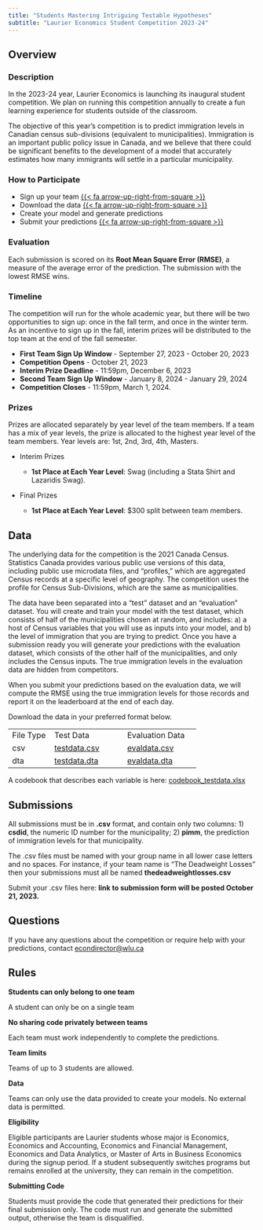 ```yaml
---
title: "Students Mastering Intriguing Testable Hypotheses"
subtitle: "Laurier Economics Student Competition 2023-24"
---
```


## Overview

### Description

In the 2023-24 year, Laurier Economics is launching its inaugural student competition. We plan on running this competition annually to create a fun learning experience for students outside of the classroom.

The objective of this year's competition is to predict immigration levels in Canadian census sub-divisions (equivalent to municipalities). Immigration is an important public policy issue in Canada, and we believe that there could be significant benefits to the development of a model that accurately estimates how many immigrants will settle in a particular municipality.

### How to Participate

-   Sign up your team [{{< fa arrow-up-right-from-square >}}](https://wlu.ca1.qualtrics.com/jfe/form/SV_bkqkuIJ6QbzfWRM)
-   Download the data [{{< fa arrow-up-right-from-square >}}](#sec-data)
-   Create your model and generate predictions
-   Submit your predictions [{{< fa arrow-up-right-from-square >}}](#sec-submit)

### Evaluation

Each submission is scored on its **Root Mean Square Error (RMSE)**, a measure of the average error of the prediction. The submission with the lowest RMSE wins.

### Timeline

The competition will run for the whole academic year, but there will be two opportunities to sign up: once in the fall term, and once in the winter term. As an incentive to sign up in the fall, interim prizes will be distributed to the top team at the end of the fall semester.

-   **First Team Sign Up Window** - September 27, 2023 - October 20, 2023
-   **Competition Opens** - October 21, 2023
-   **Interim Prize Deadline** - 11:59pm, December 6, 2023
-   **Second Team Sign Up Window** - January 8, 2024 - January 29, 2024
-   **Competition Closes** - 11:59pm, March 1, 2024.

### Prizes

Prizes are allocated separately by year level of the team members. If a team has a mix of year levels, the prize is allocated to the highest year level of the team members. Year levels are: 1st, 2nd, 3rd, 4th, Masters.

-   Interim Prizes

    -   **1st Place at Each Year Level**: Swag (including a Stata Shirt and Lazaridis Swag).

-   Final Prizes

    -   **1st Place at Each Year Level**: \$300 split between team members.

## Data {#sec-data}

The underlying data for the competition is the 2021 Canada Census. Statistics Canada provides various public use versions of this data, including public use microdata files, and "profiles," which are aggregated Census records at a specific level of geography. The competition uses the profile for Census Sub-Divisions, which are the same as municipalities.

The data have been separated into a "test" dataset and an "evaluation" dataset. You will create and train your model with the test dataset, which consists of half of the municipalities chosen at random, and includes: a) a host of Census variables that you will use as inputs into your model, and b) the level of immigration that you are trying to predict. Once you have a submission ready you will generate your predictions with the evaluation dataset, which consists of the other half of the municipalities, and only includes the Census inputs. The true immigration levels in the evaluation data are hidden from competitors.

When you submit your predictions based on the evaluation data, we will compute the RMSE using the true immigration levels for those records and report it on the leaderboard at the end of each day.

Download the data in your preferred format below.

|           |                                   |                                   |
|----------------|----------------------------|----------------------------|
| File Type | Test Data                         | Evaluation Data                   |
| csv       | [testdata.csv](data/testdata.csv) | [evaldata.csv](data/evaldata.csv) |
| dta       | [testdata.dta](data/testdata.dta) | [evaldata.dta](data/evaldata.dta) |

A codebook that describes each variable is here: [codebook_testdata.xlsx](data/codebook_testdata.xlsx)

## Submissions {#sec-submit}

All submissions must be in **.csv** format, and contain only two columns: 1) **csdid**, the numeric ID number for the municipality; 2) **pimm**, the prediction of immigration levels for that municipality.

The .csv files must be named with your group name in all lower case letters and no spaces. For instance, if your team name is "The Deadweight Losses" then your submissions must all be named **thedeadweightlosses.csv**

Submit your .csv files here: **link to submission form will be posted October 21, 2023.** 


<!--
[link to submission form](https://forms.gle/azMhqbfM1xNsiK546)
-->


## Questions

If you have any questions about the competition or require help with your predictions, contact <a href="mailto:econdirector@wlu.ca">econdirector@wlu.ca</a>

## Rules

**Students can only belong to one team**

A student can only be on a single team

**No sharing code privately between teams**

Each team must work independently to complete the predictions.

**Team limits**

Teams of up to 3 students are allowed.

**Data**

Teams can only use the data provided to create your models. No external data is permitted.

**Eligibility**

Eligible participants are Laurier students whose major is Economics, Economics and Accounting, Economics and Financial Management, Economics and Data Analytics, or Master of Arts in Business Economics during the signup period. If a student subsequently switches programs but remains enrolled at the university, they can remain in the competition.

**Submitting Code**

Students must provide the code that generated their predictions for their final submission only. The code must run and generate the submitted output, otherwise the team is disqualified.
